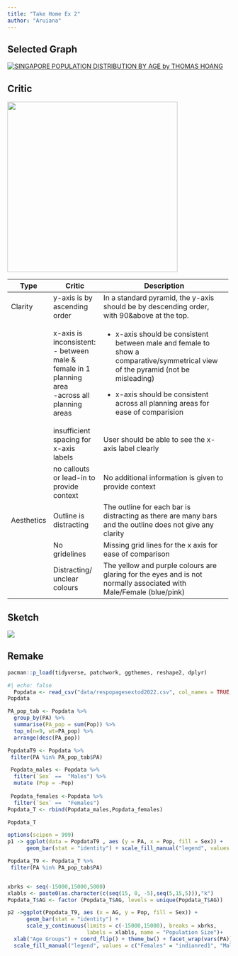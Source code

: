 ```yaml
---
title: "Take Home Ex 2"
author: "Aruiana"
---
```


## Selected Graph

[![SINGAPORE POPULATION DISTRIBUTION BY AGE by THOMAS HOANG](images/Dashboard%203.png)](https://public.tableau.com/app/profile/thomas.hoang8154/viz/takehome1_16740523080150/Dashboard3)

## Critic

![](images/image-2059255497.png){fig-align="center" width="384"}

+------------+---------------------------------------------+-----------------------------------------------------------------------------------------------------------------------------------+
| Type       | Critic                                      | Description                                                                                                                       |
+============+=============================================+===================================================================================================================================+
| Clarity    | y-axis is by ascending order                | In a standard pyramid, the y-axis should be by descending order, with 90&above at the top.                                        |
+------------+---------------------------------------------+-----------------------------------------------------------------------------------------------------------------------------------+
|            | x-axis is inconsistent:\                    | -   x-axis should be consistent between male and female to show a comparative/symmetrical view of the pyramid (not be misleading) |
|            | - between male & female in 1 planning area\ |                                                                                                                                   |
|            | -across all planning areas                  | -   x-axis should be consistent across all planning areas for ease of comparision                                                 |
+------------+---------------------------------------------+-----------------------------------------------------------------------------------------------------------------------------------+
|            | insufficient spacing for x-axis labels      | User should be able to see the x-axis label clearly                                                                               |
+------------+---------------------------------------------+-----------------------------------------------------------------------------------------------------------------------------------+
|            | no callouts or lead-in to provide context   | No additional information is given to provide context                                                                             |
+------------+---------------------------------------------+-----------------------------------------------------------------------------------------------------------------------------------+
| Aesthetics | Outline is distracting                      | The outline for each bar is distracting as there are many bars and the outline does not give any clarity                          |
+------------+---------------------------------------------+-----------------------------------------------------------------------------------------------------------------------------------+
|            | No gridelines                               | Missing grid lines for the x axis for ease of comparison                                                                          |
+------------+---------------------------------------------+-----------------------------------------------------------------------------------------------------------------------------------+
|            | Distracting/ unclear colours                | The yellow and purple colours are glaring for the eyes and is not normally associated with Male/Female (blue/pink)                |
+------------+---------------------------------------------+-----------------------------------------------------------------------------------------------------------------------------------+

## Sketch

![](images/image-1658455050.png)

## Remake

```r
pacman::p_load(tidyverse, patchwork, ggthemes, reshape2, dplyr) 

#| echo: false
  Popdata <- read_csv("data/respopagesextod2022.csv", col_names = TRUE, show_col_types = FALSE)
Popdata

```

```r
PA_pop_tab <- Popdata %>%
  group_by(PA) %>%
  summarise(PA_pop = sum(Pop)) %>%
  top_n(n=9, wt=PA_pop) %>%
  arrange(desc(PA_pop))

PopdataT9 <- Popdata %>%
 filter(PA %in% PA_pop_tab$PA)

```

```r
 Popdata_males <- Popdata %>%
  filter(`Sex` ==  "Males") %>%
  mutate (Pop = -Pop)
 
 Popdata_females <-Popdata %>%
  filter(`Sex` ==  "Females") 
Popdata_T <- rbind(Popdata_males,Popdata_females)

Popdata_T
```

```r

options(scipen = 999)
p1 -> ggplot(data = PopdataT9 , aes (y = PA, x = Pop, fill = Sex)) +
      geom_bar(stat = "identity") + scale_fill_manual("legend", values = c("Females" = "indianred1", "Males" = "royalblue3")) + scale_x_continuous(labels = scales::comma) + ggtitle("Total Population Size of Top 9 Planning Areas")
```

```r
Popdata_T9 <- Popdata_T %>%
 filter(PA %in% PA_pop_tab$PA)


xbrks <- seq(-15000,15000,5000)
xlabls <- paste0(as.character(c(seq(15, 0, -5),seq(5,15,5))),"k")
Popdata_T$AG <- factor (Popdata_T$AG, levels = unique(Popdata_T$AG))

p2 ->ggplot(Popdata_T9, aes (x = AG, y = Pop, fill = Sex)) +
      geom_bar(stat = "identity") + 
      scale_y_continuous(limits = c(-15000,15000), breaks = xbrks, 
                         labels = xlabls, name = "Population Size")+  
  xlab("Age Groups") + coord_flip() + theme_bw() + facet_wrap(vars(PA)) +
  scale_fill_manual("legend", values = c("Females" = "indianred1", "Males" = "royalblue3")) + ggtitle("Population Pyramid of Top 9 Planning Areas")


```
